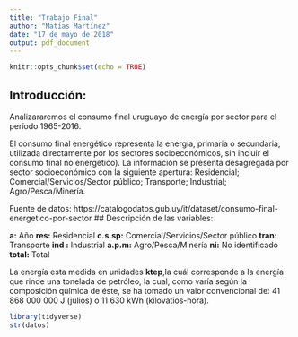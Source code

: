 ```yaml
---
title: "Trabajo Final"
author: "Matías Martínez"
date: "17 de mayo de 2018"
output: pdf_document
---
```


```r
knitr::opts_chunk$set(echo = TRUE)
```

## Introducción:
Analizararemos el consumo final uruguayo de energía por sector para el período 1965-2016.


El consumo final energético representa la energía, primaria o secundaria, utilizada directamente por los sectores socioeconómicos, sin incluir el consumo final no energético). La información se presenta desagregada por sector socioeconómico con la siguiente apertura: Residencial; Comercial/Servicios/Sector público; Transporte; Industrial; Agro/Pesca/Minería.


Fuente de datos: https://catalogodatos.gub.uy/it/dataset/consumo-final-energetico-por-sector
## Descripción de las variables:

**a:** Año 
**res:** Residencial
**c.s.sp:** Comercial/Servicios/Sector público
**tran:** Transporte
**ind :** Industrial
**a.p.m:** Agro/Pesca/Minería
**ni:** No identificado
**total:** Total

La energía esta medida en unidades **ktep**,la cuál corresponde a la energía que rinde una tonelada de petróleo, la cual, como varía según la composición química de éste, se ha tomado un valor convencional de: 41 868 000 000 J (julios)  o 11 630 kWh (kilovatios-hora). 

```r
library(tidyverse)
str(datos)
```

